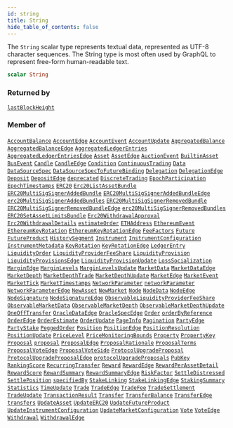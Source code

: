 ```yaml
---
id: string
title: String
hide_table_of_contents: false
---
```








The `String` scalar type represents textual data, represented as UTF-8 character sequences. The String type is most often used by GraphQL to represent free-form human-readable text.

```graphql
scalar String
```




### Returned by

[`lastBlockHeight`](/testnet/api/graphql/queries/last-block-height)  <Badge class="secondary" text="query"/>

### Member of

[`AccountBalance`](/testnet/api/graphql/objects/account-balance)  <Badge class="secondary" text="object"/><Bullet />[`AccountEdge`](/testnet/api/graphql/objects/account-edge)  <Badge class="secondary" text="object"/><Bullet />[`AccountEvent`](/testnet/api/graphql/objects/account-event)  <Badge class="secondary" text="object"/><Bullet />[`AccountUpdate`](/testnet/api/graphql/objects/account-update)  <Badge class="secondary" text="object"/><Bullet />[`AggregatedBalance`](/testnet/api/graphql/objects/aggregated-balance)  <Badge class="secondary" text="object"/><Bullet />[`AggregatedBalanceEdge`](/testnet/api/graphql/objects/aggregated-balance-edge)  <Badge class="secondary" text="object"/><Bullet />[`AggregatedLedgerEntries`](/testnet/api/graphql/objects/aggregated-ledger-entries)  <Badge class="secondary" text="object"/><Bullet />[`AggregatedLedgerEntriesEdge`](/testnet/api/graphql/objects/aggregated-ledger-entries-edge)  <Badge class="secondary" text="object"/><Bullet />[`Asset`](/testnet/api/graphql/objects/asset)  <Badge class="secondary" text="object"/><Bullet />[`AssetEdge`](/testnet/api/graphql/objects/asset-edge)  <Badge class="secondary" text="object"/><Bullet />[`AuctionEvent`](/testnet/api/graphql/objects/auction-event)  <Badge class="secondary" text="object"/><Bullet />[`BuiltinAsset`](/testnet/api/graphql/objects/builtin-asset)  <Badge class="secondary" text="object"/><Bullet />[`BusEvent`](/testnet/api/graphql/objects/bus-event)  <Badge class="secondary" text="object"/><Bullet />[`Candle`](/testnet/api/graphql/objects/candle)  <Badge class="secondary" text="object"/><Bullet />[`CandleEdge`](/testnet/api/graphql/objects/candle-edge)  <Badge class="secondary" text="object"/><Bullet />[`Condition`](/testnet/api/graphql/objects/condition)  <Badge class="secondary" text="object"/><Bullet />[`ContinuousTrading`](/testnet/api/graphql/objects/continuous-trading)  <Badge class="secondary" text="object"/><Bullet />[`Data`](/testnet/api/graphql/objects/data)  <Badge class="secondary" text="object"/><Bullet />[`DataSourceSpec`](/testnet/api/graphql/objects/data-source-spec)  <Badge class="secondary" text="object"/><Bullet />[`DataSourceSpecToFutureBinding`](/testnet/api/graphql/objects/data-source-spec-to-future-binding)  <Badge class="secondary" text="object"/><Bullet />[`Delegation`](/testnet/api/graphql/objects/delegation)  <Badge class="secondary" text="object"/><Bullet />[`DelegationEdge`](/testnet/api/graphql/objects/delegation-edge)  <Badge class="secondary" text="object"/><Bullet />[`Deposit`](/testnet/api/graphql/objects/deposit)  <Badge class="secondary" text="object"/><Bullet />[`DepositEdge`](/testnet/api/graphql/objects/deposit-edge)  <Badge class="secondary" text="object"/><Bullet />[`deprecated`](/testnet/api/graphql/directives/deprecated)  <Badge class="secondary" text="directive"/><Bullet />[`DiscreteTrading`](/testnet/api/graphql/objects/discrete-trading)  <Badge class="secondary" text="object"/><Bullet />[`EpochParticipation`](/testnet/api/graphql/objects/epoch-participation)  <Badge class="secondary" text="object"/><Bullet />[`EpochTimestamps`](/testnet/api/graphql/objects/epoch-timestamps)  <Badge class="secondary" text="object"/><Bullet />[`ERC20`](/testnet/api/graphql/objects/erc20)  <Badge class="secondary" text="object"/><Bullet />[`Erc20ListAssetBundle`](/testnet/api/graphql/objects/erc-20-list-asset-bundle)  <Badge class="secondary" text="object"/><Bullet />[`ERC20MultiSigSignerAddedBundle`](/testnet/api/graphql/objects/erc20-multi-sig-signer-added-bundle)  <Badge class="secondary" text="object"/><Bullet />[`ERC20MultiSigSignerAddedBundleEdge`](/testnet/api/graphql/objects/erc20-multi-sig-signer-added-bundle-edge)  <Badge class="secondary" text="object"/><Bullet />[`erc20MultiSigSignerAddedBundles`](/testnet/api/graphql/queries/erc-20-multi-sig-signer-added-bundles)  <Badge class="secondary" text="query"/><Bullet />[`ERC20MultiSigSignerRemovedBundle`](/testnet/api/graphql/objects/erc20-multi-sig-signer-removed-bundle)  <Badge class="secondary" text="object"/><Bullet />[`ERC20MultiSigSignerRemovedBundleEdge`](/testnet/api/graphql/objects/erc20-multi-sig-signer-removed-bundle-edge)  <Badge class="secondary" text="object"/><Bullet />[`erc20MultiSigSignerRemovedBundles`](/testnet/api/graphql/queries/erc-20-multi-sig-signer-removed-bundles)  <Badge class="secondary" text="query"/><Bullet />[`ERC20SetAssetLimitsBundle`](/testnet/api/graphql/objects/erc20-set-asset-limits-bundle)  <Badge class="secondary" text="object"/><Bullet />[`Erc20WithdrawalApproval`](/testnet/api/graphql/objects/erc-20-withdrawal-approval)  <Badge class="secondary" text="object"/><Bullet />[`Erc20WithdrawalDetails`](/testnet/api/graphql/objects/erc-20-withdrawal-details)  <Badge class="secondary" text="object"/><Bullet />[`estimateOrder`](/testnet/api/graphql/queries/estimate-order)  <Badge class="secondary" text="query"/><Bullet />[`ETHAddress`](/testnet/api/graphql/objects/ethaddress)  <Badge class="secondary" text="object"/><Bullet />[`EthereumEvent`](/testnet/api/graphql/objects/ethereum-event)  <Badge class="secondary" text="object"/><Bullet />[`EthereumKeyRotation`](/testnet/api/graphql/objects/ethereum-key-rotation)  <Badge class="secondary" text="object"/><Bullet />[`EthereumKeyRotationEdge`](/testnet/api/graphql/objects/ethereum-key-rotation-edge)  <Badge class="secondary" text="object"/><Bullet />[`FeeFactors`](/testnet/api/graphql/objects/fee-factors)  <Badge class="secondary" text="object"/><Bullet />[`Future`](/testnet/api/graphql/objects/future)  <Badge class="secondary" text="object"/><Bullet />[`FutureProduct`](/testnet/api/graphql/objects/future-product)  <Badge class="secondary" text="object"/><Bullet />[`HistorySegment`](/testnet/api/graphql/objects/history-segment)  <Badge class="secondary" text="object"/><Bullet />[`Instrument`](/testnet/api/graphql/objects/instrument)  <Badge class="secondary" text="object"/><Bullet />[`InstrumentConfiguration`](/testnet/api/graphql/objects/instrument-configuration)  <Badge class="secondary" text="object"/><Bullet />[`InstrumentMetadata`](/testnet/api/graphql/objects/instrument-metadata)  <Badge class="secondary" text="object"/><Bullet />[`KeyRotation`](/testnet/api/graphql/objects/key-rotation)  <Badge class="secondary" text="object"/><Bullet />[`KeyRotationEdge`](/testnet/api/graphql/objects/key-rotation-edge)  <Badge class="secondary" text="object"/><Bullet />[`LedgerEntry`](/testnet/api/graphql/objects/ledger-entry)  <Badge class="secondary" text="object"/><Bullet />[`LiquidityOrder`](/testnet/api/graphql/objects/liquidity-order)  <Badge class="secondary" text="object"/><Bullet />[`LiquidityProviderFeeShare`](/testnet/api/graphql/objects/liquidity-provider-fee-share)  <Badge class="secondary" text="object"/><Bullet />[`LiquidityProvision`](/testnet/api/graphql/objects/liquidity-provision)  <Badge class="secondary" text="object"/><Bullet />[`LiquidityProvisionsEdge`](/testnet/api/graphql/objects/liquidity-provisions-edge)  <Badge class="secondary" text="object"/><Bullet />[`LiquidityProvisionUpdate`](/testnet/api/graphql/objects/liquidity-provision-update)  <Badge class="secondary" text="object"/><Bullet />[`LossSocialization`](/testnet/api/graphql/objects/loss-socialization)  <Badge class="secondary" text="object"/><Bullet />[`MarginEdge`](/testnet/api/graphql/objects/margin-edge)  <Badge class="secondary" text="object"/><Bullet />[`MarginLevels`](/testnet/api/graphql/objects/margin-levels)  <Badge class="secondary" text="object"/><Bullet />[`MarginLevelsUpdate`](/testnet/api/graphql/objects/margin-levels-update)  <Badge class="secondary" text="object"/><Bullet />[`MarketData`](/testnet/api/graphql/objects/market-data)  <Badge class="secondary" text="object"/><Bullet />[`MarketDataEdge`](/testnet/api/graphql/objects/market-data-edge)  <Badge class="secondary" text="object"/><Bullet />[`MarketDepth`](/testnet/api/graphql/objects/market-depth)  <Badge class="secondary" text="object"/><Bullet />[`MarketDepthTrade`](/testnet/api/graphql/objects/market-depth-trade)  <Badge class="secondary" text="object"/><Bullet />[`MarketDepthUpdate`](/testnet/api/graphql/objects/market-depth-update)  <Badge class="secondary" text="object"/><Bullet />[`MarketEdge`](/testnet/api/graphql/objects/market-edge)  <Badge class="secondary" text="object"/><Bullet />[`MarketEvent`](/testnet/api/graphql/objects/market-event)  <Badge class="secondary" text="object"/><Bullet />[`MarketTick`](/testnet/api/graphql/objects/market-tick)  <Badge class="secondary" text="object"/><Bullet />[`MarketTimestamps`](/testnet/api/graphql/objects/market-timestamps)  <Badge class="secondary" text="object"/><Bullet />[`NetworkParameter`](/testnet/api/graphql/objects/network-parameter)  <Badge class="secondary" text="object"/><Bullet />[`networkParameter`](/testnet/api/graphql/queries/network-parameter)  <Badge class="secondary" text="query"/><Bullet />[`NetworkParameterEdge`](/testnet/api/graphql/objects/network-parameter-edge)  <Badge class="secondary" text="object"/><Bullet />[`NewAsset`](/testnet/api/graphql/objects/new-asset)  <Badge class="secondary" text="object"/><Bullet />[`NewMarket`](/testnet/api/graphql/objects/new-market)  <Badge class="secondary" text="object"/><Bullet />[`Node`](/testnet/api/graphql/objects/node)  <Badge class="secondary" text="object"/><Bullet />[`NodeData`](/testnet/api/graphql/objects/node-data)  <Badge class="secondary" text="object"/><Bullet />[`NodeEdge`](/testnet/api/graphql/objects/node-edge)  <Badge class="secondary" text="object"/><Bullet />[`NodeSignature`](/testnet/api/graphql/objects/node-signature)  <Badge class="secondary" text="object"/><Bullet />[`NodeSignatureEdge`](/testnet/api/graphql/objects/node-signature-edge)  <Badge class="secondary" text="object"/><Bullet />[`ObservableLiquidityProviderFeeShare`](/testnet/api/graphql/objects/observable-liquidity-provider-fee-share)  <Badge class="secondary" text="object"/><Bullet />[`ObservableMarketData`](/testnet/api/graphql/objects/observable-market-data)  <Badge class="secondary" text="object"/><Bullet />[`ObservableMarketDepth`](/testnet/api/graphql/objects/observable-market-depth)  <Badge class="secondary" text="object"/><Bullet />[`ObservableMarketDepthUpdate`](/testnet/api/graphql/objects/observable-market-depth-update)  <Badge class="secondary" text="object"/><Bullet />[`OneOffTransfer`](/testnet/api/graphql/objects/one-off-transfer)  <Badge class="secondary" text="object"/><Bullet />[`OracleDataEdge`](/testnet/api/graphql/objects/oracle-data-edge)  <Badge class="secondary" text="object"/><Bullet />[`OracleSpecEdge`](/testnet/api/graphql/objects/oracle-spec-edge)  <Badge class="secondary" text="object"/><Bullet />[`Order`](/testnet/api/graphql/objects/order)  <Badge class="secondary" text="object"/><Bullet />[`orderByReference`](/testnet/api/graphql/queries/order-by-reference)  <Badge class="secondary" text="query"/><Bullet />[`OrderEdge`](/testnet/api/graphql/objects/order-edge)  <Badge class="secondary" text="object"/><Bullet />[`OrderEstimate`](/testnet/api/graphql/objects/order-estimate)  <Badge class="secondary" text="object"/><Bullet />[`OrderUpdate`](/testnet/api/graphql/objects/order-update)  <Badge class="secondary" text="object"/><Bullet />[`PageInfo`](/testnet/api/graphql/objects/page-info)  <Badge class="secondary" text="object"/><Bullet />[`Pagination`](/testnet/api/graphql/inputs/pagination)  <Badge class="secondary" text="input"/><Bullet />[`PartyEdge`](/testnet/api/graphql/objects/party-edge)  <Badge class="secondary" text="object"/><Bullet />[`PartyStake`](/testnet/api/graphql/objects/party-stake)  <Badge class="secondary" text="object"/><Bullet />[`PeggedOrder`](/testnet/api/graphql/objects/pegged-order)  <Badge class="secondary" text="object"/><Bullet />[`Position`](/testnet/api/graphql/objects/position)  <Badge class="secondary" text="object"/><Bullet />[`PositionEdge`](/testnet/api/graphql/objects/position-edge)  <Badge class="secondary" text="object"/><Bullet />[`PositionResolution`](/testnet/api/graphql/objects/position-resolution)  <Badge class="secondary" text="object"/><Bullet />[`PositionUpdate`](/testnet/api/graphql/objects/position-update)  <Badge class="secondary" text="object"/><Bullet />[`PriceLevel`](/testnet/api/graphql/objects/price-level)  <Badge class="secondary" text="object"/><Bullet />[`PriceMonitoringBounds`](/testnet/api/graphql/objects/price-monitoring-bounds)  <Badge class="secondary" text="object"/><Bullet />[`Property`](/testnet/api/graphql/objects/property)  <Badge class="secondary" text="object"/><Bullet />[`PropertyKey`](/testnet/api/graphql/objects/property-key)  <Badge class="secondary" text="object"/><Bullet />[`Proposal`](/testnet/api/graphql/objects/proposal)  <Badge class="secondary" text="object"/><Bullet />[`proposal`](/testnet/api/graphql/queries/proposal)  <Badge class="secondary" text="query"/><Bullet />[`ProposalEdge`](/testnet/api/graphql/objects/proposal-edge)  <Badge class="secondary" text="object"/><Bullet />[`ProposalRationale`](/testnet/api/graphql/objects/proposal-rationale)  <Badge class="secondary" text="object"/><Bullet />[`ProposalTerms`](/testnet/api/graphql/objects/proposal-terms)  <Badge class="secondary" text="object"/><Bullet />[`ProposalVoteEdge`](/testnet/api/graphql/objects/proposal-vote-edge)  <Badge class="secondary" text="object"/><Bullet />[`ProposalVoteSide`](/testnet/api/graphql/objects/proposal-vote-side)  <Badge class="secondary" text="object"/><Bullet />[`ProtocolUpgradeProposal`](/testnet/api/graphql/objects/protocol-upgrade-proposal)  <Badge class="secondary" text="object"/><Bullet />[`ProtocolUpgradeProposalEdge`](/testnet/api/graphql/objects/protocol-upgrade-proposal-edge)  <Badge class="secondary" text="object"/><Bullet />[`protocolUpgradeProposals`](/testnet/api/graphql/queries/protocol-upgrade-proposals)  <Badge class="secondary" text="query"/><Bullet />[`PubKey`](/testnet/api/graphql/objects/pub-key)  <Badge class="secondary" text="object"/><Bullet />[`RankingScore`](/testnet/api/graphql/objects/ranking-score)  <Badge class="secondary" text="object"/><Bullet />[`RecurringTransfer`](/testnet/api/graphql/objects/recurring-transfer)  <Badge class="secondary" text="object"/><Bullet />[`Reward`](/testnet/api/graphql/objects/reward)  <Badge class="secondary" text="object"/><Bullet />[`RewardEdge`](/testnet/api/graphql/objects/reward-edge)  <Badge class="secondary" text="object"/><Bullet />[`RewardPerAssetDetail`](/testnet/api/graphql/objects/reward-per-asset-detail)  <Badge class="secondary" text="object"/><Bullet />[`RewardScore`](/testnet/api/graphql/objects/reward-score)  <Badge class="secondary" text="object"/><Bullet />[`RewardSummary`](/testnet/api/graphql/objects/reward-summary)  <Badge class="secondary" text="object"/><Bullet />[`RewardSummaryEdge`](/testnet/api/graphql/objects/reward-summary-edge)  <Badge class="secondary" text="object"/><Bullet />[`RiskFactor`](/testnet/api/graphql/objects/risk-factor)  <Badge class="secondary" text="object"/><Bullet />[`SettleDistressed`](/testnet/api/graphql/objects/settle-distressed)  <Badge class="secondary" text="object"/><Bullet />[`SettlePosition`](/testnet/api/graphql/objects/settle-position)  <Badge class="secondary" text="object"/><Bullet />[`specifiedBy`](/testnet/api/graphql/directives/specified-by)  <Badge class="secondary" text="directive"/><Bullet />[`StakeLinking`](/testnet/api/graphql/objects/stake-linking)  <Badge class="secondary" text="object"/><Bullet />[`StakeLinkingEdge`](/testnet/api/graphql/objects/stake-linking-edge)  <Badge class="secondary" text="object"/><Bullet />[`StakingSummary`](/testnet/api/graphql/objects/staking-summary)  <Badge class="secondary" text="object"/><Bullet />[`Statistics`](/testnet/api/graphql/objects/statistics)  <Badge class="secondary" text="object"/><Bullet />[`TimeUpdate`](/testnet/api/graphql/objects/time-update)  <Badge class="secondary" text="object"/><Bullet />[`Trade`](/testnet/api/graphql/objects/trade)  <Badge class="secondary" text="object"/><Bullet />[`TradeEdge`](/testnet/api/graphql/objects/trade-edge)  <Badge class="secondary" text="object"/><Bullet />[`TradeFee`](/testnet/api/graphql/objects/trade-fee)  <Badge class="secondary" text="object"/><Bullet />[`TradeSettlement`](/testnet/api/graphql/objects/trade-settlement)  <Badge class="secondary" text="object"/><Bullet />[`TradeUpdate`](/testnet/api/graphql/objects/trade-update)  <Badge class="secondary" text="object"/><Bullet />[`TransactionResult`](/testnet/api/graphql/objects/transaction-result)  <Badge class="secondary" text="object"/><Bullet />[`Transfer`](/testnet/api/graphql/objects/transfer)  <Badge class="secondary" text="object"/><Bullet />[`TransferBalance`](/testnet/api/graphql/objects/transfer-balance)  <Badge class="secondary" text="object"/><Bullet />[`TransferEdge`](/testnet/api/graphql/objects/transfer-edge)  <Badge class="secondary" text="object"/><Bullet />[`transfers`](/testnet/api/graphql/queries/transfers)  <Badge class="secondary" text="query"/><Bullet />[`UpdateAsset`](/testnet/api/graphql/objects/update-asset)  <Badge class="secondary" text="object"/><Bullet />[`UpdateERC20`](/testnet/api/graphql/objects/update-erc20)  <Badge class="secondary" text="object"/><Bullet />[`UpdateFutureProduct`](/testnet/api/graphql/objects/update-future-product)  <Badge class="secondary" text="object"/><Bullet />[`UpdateInstrumentConfiguration`](/testnet/api/graphql/objects/update-instrument-configuration)  <Badge class="secondary" text="object"/><Bullet />[`UpdateMarketConfiguration`](/testnet/api/graphql/objects/update-market-configuration)  <Badge class="secondary" text="object"/><Bullet />[`Vote`](/testnet/api/graphql/objects/vote)  <Badge class="secondary" text="object"/><Bullet />[`VoteEdge`](/testnet/api/graphql/objects/vote-edge)  <Badge class="secondary" text="object"/><Bullet />[`Withdrawal`](/testnet/api/graphql/objects/withdrawal)  <Badge class="secondary" text="object"/><Bullet />[`WithdrawalEdge`](/testnet/api/graphql/objects/withdrawal-edge)  <Badge class="secondary" text="object"/>



